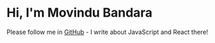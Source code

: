 # Hi, I'm Movindu Bandara

Please follow me in [GitHub](https://github.com/Movindutb) - I write about JavaScript and React there!
